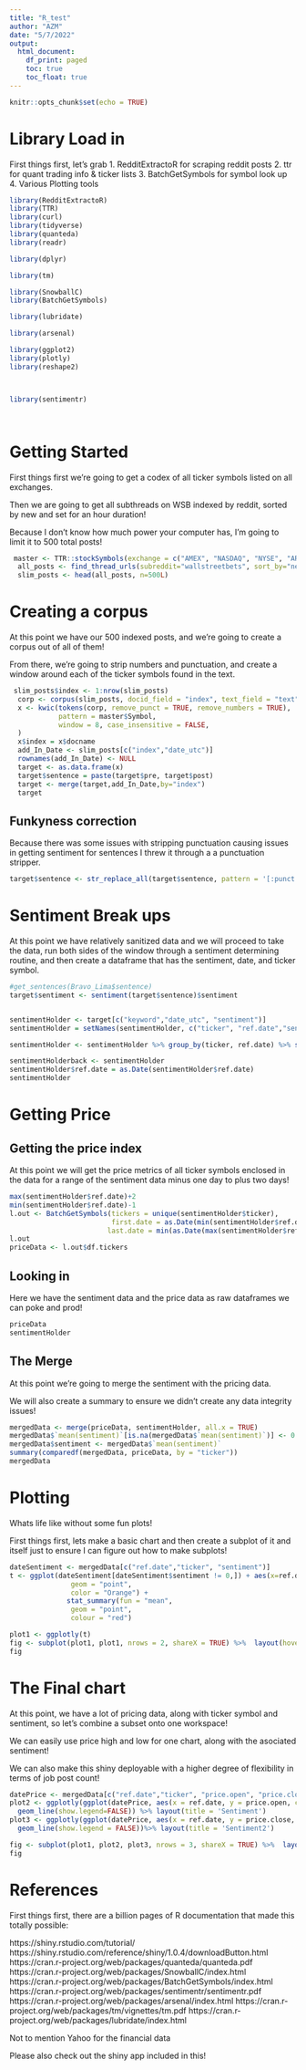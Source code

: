 ```yaml
---
title: "R_test"
author: "AZM"
date: "5/7/2022"
output: 
  html_document:
    df_print: paged
    toc: true
    toc_float: true
---
```


```r
knitr::opts_chunk$set(echo = TRUE)
```

<H1> Library Load in </H1>

First things first, let's grab 
  1. RedditExtractoR for scraping reddit posts 
  2. ttr for quant trading info & ticker lists
  3. BatchGetSymbols for symbol look up
  4. Various Plotting tools

```r
library(RedditExtractoR)
library(TTR)
library(curl)
library(tidyverse)
library(quanteda)
library(readr)

library(dplyr)

library(tm)

library(SnowballC)
library(BatchGetSymbols)

library(lubridate)

library(arsenal)

library(ggplot2)
library(plotly)
library(reshape2)



library(sentimentr)




```



<H1> Getting Started </H1>

First things first we're going to get a codex of all ticker symbols listed on all exchanges. 

Then we are going to get all subthreads on WSB indexed by reddit, sorted by new and set for an hour duration!

Because I don't know how much power your computer has, I'm going to limit it to 500 total posts!

```r
 master <- TTR::stockSymbols(exchange = c("AMEX", "NASDAQ", "NYSE", "ARCA", "BATS", "IEX"))[,c('Name', 'Symbol')]
  all_posts <- find_thread_urls(subreddit="wallstreetbets", sort_by="new", period="hour")
  slim_posts <- head(all_posts, n=500L)
```
<H1> Creating a corpus </H1>

At this point we have our 500 indexed posts, and we're going to create a corpus out of all of them!

From there, we're going to strip numbers and punctuation, and create a window around each of the ticker symbols found in the text. 


```r
 slim_posts$index <- 1:nrow(slim_posts)
  corp <- corpus(slim_posts, docid_field = "index", text_field = "text")
  x <- kwic(tokens(corp, remove_punct = TRUE, remove_numbers = TRUE), 
            pattern = master$Symbol,
            window = 8, case_insensitive = FALSE,
  )
  x$index = x$docname
  add_In_Date <- slim_posts[c("index","date_utc")]
  rownames(add_In_Date) <- NULL
  target <- as.data.frame(x)
  target$sentence = paste(target$pre, target$post)
  target <- merge(target,add_In_Date,by="index")
  target
```

<H2> Funkyness correction </H2> 

Because there was some issues with stripping punctuation causing issues in getting sentiment for sentences I threw it through a a punctuation stripper. 

```r

target$sentence <- str_replace_all(target$sentence, pattern = '[:punct:]',  replacement =" ")

```
<H1> Sentiment Break ups </H1>

At this point we have relatively sanitized data and we will proceed to take the data, run both sides of the window through a sentiment determining routine, and then create a dataframe that has the sentiment, date, and ticker symbol.


```r
#get_sentences(Bravo_Lima$sentence)
target$sentiment <- sentiment(target$sentence)$sentiment


sentimentHolder <- target[c("keyword","date_utc", "sentiment")]
sentimentHolder = setNames(sentimentHolder, c("ticker", "ref.date","sentiment"))

sentimentHolder <- sentimentHolder %>% group_by(ticker, ref.date) %>% summarise(mean(sentiment))

sentimentHolderback <- sentimentHolder
sentimentHolder$ref.date = as.Date(sentimentHolder$ref.date)
sentimentHolder
```



<H1> Getting Price </H1>


<H2> Getting the price index </H2> 

At this point we will get the price metrics of all ticker symbols enclosed in the data for a range of the sentiment data minus one day to plus two days!

```r
max(sentimentHolder$ref.date)+2
min(sentimentHolder$ref.date)-1
l.out <- BatchGetSymbols(tickers = unique(sentimentHolder$ticker),
                         first.date = as.Date(min(sentimentHolder$ref.date)),
                        last.date = min(as.Date(max(sentimentHolder$ref.date)+2,Sys.Date())), do.cache=FALSE)
l.out
priceData <- l.out$df.tickers 
```
<H2> Looking in </H2>

Here we have the sentiment data and the price data as raw dataframes we can poke and prod!

```r
priceData
sentimentHolder
```
<H2> The Merge </H2>

At this point we're going to merge the sentiment with the pricing data. 

We will also create a summary to ensure we didn't create any data integrity issues!

```r
mergedData <- merge(priceData, sentimentHolder, all.x = TRUE)
mergedData$`mean(sentiment)`[is.na(mergedData$`mean(sentiment)`)] <- 0
mergedData$sentiment <- mergedData$`mean(sentiment)`
summary(comparedf(mergedData, priceData, by = "ticker"))
mergedData
```
<H1> Plotting </H1> 

Whats life like without some fun plots!

First things first, lets make a basic chart and then create a subplot of it and itself just to ensure I can figure out how to make subplots!


```r
dateSentiment <- mergedData[c("ref.date","ticker", "sentiment")]
t <- ggplot(dateSentiment[dateSentiment$sentiment != 0,]) + aes(x=ref.date, y=sentiment, color = ticker) + geom_boxplot() + stat_summary(fun = "median",
               geom = "point",
               color = "Orange") +               
              stat_summary(fun = "mean",
               geom = "point", 
               colour = "red")

plot1 <- ggplotly(t)
fig <- subplot(plot1, plot1, nrows = 2, shareX = TRUE) %>%  layout(hovermode = "x unified")
fig

```
<H1> The Final chart </H1>

At this point, we have a lot of pricing data, along with ticker symbol and sentiment, so let's combine a subset onto one workspace!

We can easily use price high and low for one chart, along with the asociated sentiment!


We can also make this shiny deployable with a higher degree of flexibility in terms of job post count!


```r
datePrice <- mergedData[c("ref.date","ticker", "price.open", "price.close")]
plot2 <- ggplotly(ggplot(datePrice, aes(x = ref.date, y = price.open, colour = ticker)) +
  geom_line(show.legend=FALSE)) %>% layout(title = 'Sentiment') 
plot3 <- ggplotly(ggplot(datePrice, aes(x = ref.date, y = price.close, colour = ticker), show.legend = FALSE) +
  geom_line(show.legend = FALSE))%>% layout(title = 'Sentiment2') 

fig <- subplot(plot1, plot2, plot3, nrows = 3, shareX = TRUE) %>%  layout(hovermode = "x unified")
fig
```


<H1> References </H1>



First things first, there are a billion pages of R documentation that made this totally possible:

https://shiny.rstudio.com/tutorial/
https://shiny.rstudio.com/reference/shiny/1.0.4/downloadButton.html
https://cran.r-project.org/web/packages/quanteda/quanteda.pdf
https://cran.r-project.org/web/packages/SnowballC/index.html
https://cran.r-project.org/web/packages/BatchGetSymbols/index.html
https://cran.r-project.org/web/packages/sentimentr/sentimentr.pdf
https://cran.r-project.org/web/packages/arsenal/index.html
https://cran.r-project.org/web/packages/tm/vignettes/tm.pdf
https://cran.r-project.org/web/packages/lubridate/index.html


Not to mention Yahoo for the financial data


Please also check out the shiny app included in this!


